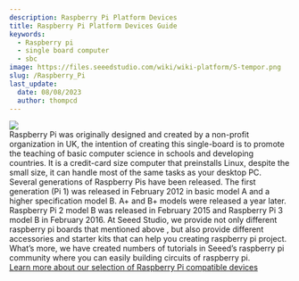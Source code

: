 ```yaml
---
description: Raspberry Pi Platform Devices
title: Raspberry Pi Platform Devices Guide
keywords:
  - Raspberry pi
  - single board computer
  - sbc
image: https://files.seeedstudio.com/wiki/wiki-platform/S-tempor.png
slug: /Raspberry_Pi
last_update:
  date: 08/08/2023
  author: thompcd
---
```



<div style={{textAlign:'center'}}><img src="https://files.seeedstudio.com/wiki/Raspberry_Pi_3_Model_B/img/rpi4.png" style={{width:1200, height:'auto'}}/></div>
Raspberry Pi was originally designed and created by a non-profit organization in UK, the intention of creating this single-board is to promote the teaching of basic computer science in schools and developing countries. It is a credit-card size computer that preinstalls Linux, despite the small size, it can handle most of the same tasks as your desktop PC.
Several generations of Raspberry Pis have been released. The first generation (Pi 1) was released in February 2012 in basic model A and a higher specification model B. A+ and B+ models were released a year later. Raspberry Pi 2 model B was released in February 2015 and Raspberry Pi 3 model B in February 2016.
At Seeed Studio, we provide not only different raspberry pi boards that mentioned above , but also provide different accessories and starter kits that can help you creating raspberry pi project. What’s more, we have created numbers of tutorials in Seeed’s raspberry pi community where you can easily building circuits of raspberry pi.

<div class="all_container">
  <div class="rpi_compare">
      <div class="start_card_wrapper">
          <a href= "https://files.seeedstudio.com/products/NVIDIA/NVIDIA-Jetson-Devices-and-carrier-boards-comparision.pdf" class="rpi_compare_label2">Learn more about our selection of Raspberry Pi compatible devices</a>
      </div>
  </div>
</div>

<RpiPage title="Raspberry Pi Hardware" />